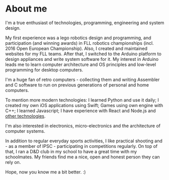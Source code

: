 
# About me

I'm a true enthusiast of technologies, programming, engineering and system design.

My first experience was a lego robotics design and programming, and participation (and winning awards) in FLL robotics championships (incl. 2016 Open European Championship). Also, I created and maintained websites for my FLL teams. After that, I switched to the Arduino platform to design appliances and write system software for it. My interest in Arduino leads me to learn computer architecture and OS principles and low-level programming for desktop computers. 

I'm a huge fan of retro computers - collecting them and writing Assembler and C software to run on previous generations of personal and home computers.

To mention more modern technologies: I learned Python and use it daily; I created my own iOS applications using Swift; Games using own engine with C++; I learned Javascript; I have experience with React and Node.js and <a href="/article/skills">other technologies</a>.

I'm also interested in electronics, micro-electronics and the architecture of computer systems. 

In addition to regular everyday sports activities, I like practical shooting and - as a member of IPSC - participating in competitions regularly. On top of that, I ran a D&D club in my school to have a great time with my schoolmates. My friends find me a nice,  open and honest person they can rely on.

Hope, now you know me a bit better. :)